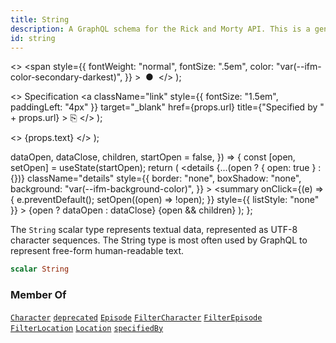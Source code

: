 ```yaml
---
title: String
description: A GraphQL schema for the Rick and Morty API. This is a generated file.
id: string
---
```


  <>
    <span
      style={{
        fontWeight: "normal",
        fontSize: ".5em",
        color: "var(--ifm-color-secondary-darkest)",
      }}
    >
      &nbsp;●&nbsp;
    </span>
  </>
);

  <>
    Specification
    <a
      className="link"
      style={{ fontSize: "1.5em", paddingLeft: "4px" }}
      target="_blank"
      href={props.url}
      title={"Specified by " + props.url}
    >
      ⎘
    </a>
  </>
);

  <>
    <span className={props.class}>{props.text}</span>
  </>
);


  dataOpen,
  dataClose,
  children,
  startOpen = false,
}) => {
  const [open, setOpen] = useState(startOpen);
  return (
    <details
      {...(open ? { open: true } : {})}
      className="details"
      style={{
        border: "none",
        boxShadow: "none",
        background: "var(--ifm-background-color)",
      }}
    >
      <summary
        onClick={(e) => {
          e.preventDefault();
          setOpen((open) => !open);
        }}
        style={{ listStyle: "none" }}
      >
        {open ? dataOpen : dataClose}
      </summary>
      {open && children}
    </details>
  );
};

The `String` scalar type represents textual data, represented as UTF-8 character sequences. The String type is most often used by GraphQL to represent free-form human-readable text.

```graphql
scalar String
```

### Member Of

[`Character`](/schema/types/objects/character.mdx) <Badge class="badge badge--secondary" text="object"/><Bullet />[`deprecated`](/schema/types/directives/deprecated.mdx) <Badge class="badge badge--secondary" text="directive"/><Bullet />[`Episode`](/schema/types/objects/episode.mdx) <Badge class="badge badge--secondary" text="object"/><Bullet />[`FilterCharacter`](/schema/types/inputs/filter-character.mdx) <Badge class="badge badge--secondary" text="input"/><Bullet />[`FilterEpisode`](/schema/types/inputs/filter-episode.mdx) <Badge class="badge badge--secondary" text="input"/><Bullet />[`FilterLocation`](/schema/types/inputs/filter-location.mdx) <Badge class="badge badge--secondary" text="input"/><Bullet />[`Location`](/schema/types/objects/location.mdx) <Badge class="badge badge--secondary" text="object"/><Bullet />[`specifiedBy`](/schema/types/directives/specified-by.mdx) <Badge class="badge badge--secondary" text="directive"/>
